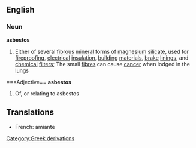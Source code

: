==English==
===Noun===
{{wikipedia}}
'''asbestos'''
#Either of several [[fibrous]] [[mineral]] forms of [[magnesium]] [[silicate]], used for [[fireproof]]ing, [[electrical]] [[insulation]], [[building]] [[materials]], [[brake]] [[lining]]s, and [[chemical]] [[filter]]s; The small [[fibre]]s can cause [[cancer]] when lodged in the [[lungs]]
===Adjective==
'''asbestos'''
#Of, or relating to asbestos
==Translations==
*French: amiante
[[Category:Greek derivations]]